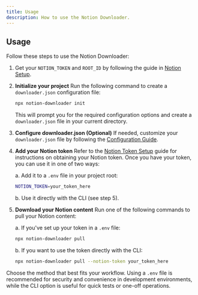 ```yaml
---
title: Usage
description: How to use the Notion Downloader.
---
```


## Usage

Follow these steps to use the Notion Downloader:

1. Get your `NOTION_TOKEN` and `ROOT_ID` by following the guide in [Notion Setup](/docs/notion-setup/).

2. **Initialize your project**
   Run the following command to create a `downloader.json` configuration file:

   ```bash
   npx notion-downloader init
   ```

   This will prompt you for the required configuration options and create a `downloader.json` file in your current directory.

3. **Configure downloader.json (Optional)**
   If needed, customize your `downloader.json` file by following the [Configuration Guide](/docs/config).

4. **Add your Notion token**
   Refer to the [Notion Token Setup](/docs/notion-setup) guide for instructions on obtaining your Notion token. Once you have your token, you can use it in one of two ways:

   a. Add it to a `.env` file in your project root:

   ```bash
   NOTION_TOKEN=your_token_here
   ```

   b. Use it directly with the CLI (see step 5).


5. **Download your Notion content**
   Run one of the following commands to pull your Notion content:

   a. If you've set up your token in a `.env` file:

   ```bash
   npx notion-downloader pull
   ```

   b. If you want to use the token directly with the CLI:

   ```bash
   npx notion-downloader pull --notion-token your_token_here
   ```

Choose the method that best fits your workflow. Using a `.env` file is recommended for security and convenience in development environments, while the CLI option is useful for quick tests or one-off operations.
